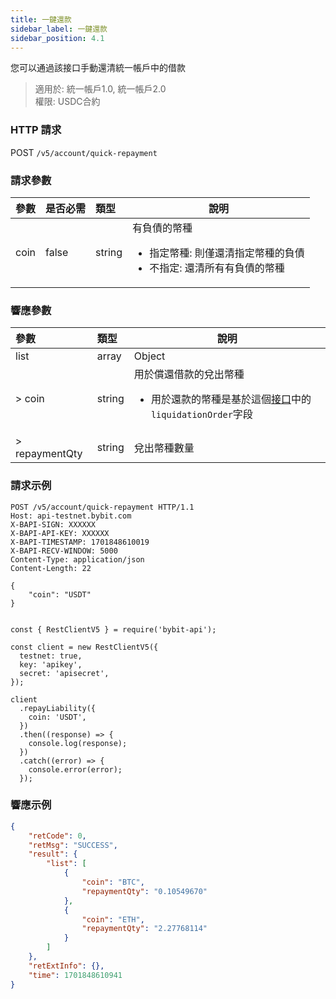 ```yaml
---
title: 一鍵還款
sidebar_label: 一鍵還款
sidebar_position: 4.1
---
```

您可以通過該接口手動還清統一帳戶中的借款
> 適用於: 統一帳戶1.0, 統一帳戶2.0<br/>
> 權限: USDC合約

### HTTP 請求
POST `/v5/account/quick-repayment`

### 請求參數
| 參數 | 是否必需 | 類型 | 說明|
|:----- |:-------|:-----|------ |
|coin |false |string |有負債的幣種<ul><li>指定幣種: 則僅還清指定幣種的負債</li><li>不指定: 還清所有有負債的幣種</li></ul>|

### 響應參數
| 參數 | 類型 | 說明|
|:----- |:-----|----- |
|list |array |Object|
|> coin |string |用於償還借款的兌出幣種<ul><li>用於還款的幣種是基於這個[接口](../spot-margin-uta/vip-margin)中的`liquidationOrder`字段 </li></ul>|
|> repaymentQty |string |兌出幣種數量|


### 請求示例

<Tabs groupId="programming-languages">
<TabItem value="http" label="HTTP">

```http
POST /v5/account/quick-repayment HTTP/1.1
Host: api-testnet.bybit.com
X-BAPI-SIGN: XXXXXX
X-BAPI-API-KEY: XXXXXX
X-BAPI-TIMESTAMP: 1701848610019
X-BAPI-RECV-WINDOW: 5000
Content-Type: application/json
Content-Length: 22

{
    "coin": "USDT"
}
```

</TabItem>
<TabItem value="python" label="Python">

```python

```

</TabItem>

<TabItem value="Node" label="Node.js">

```n4js
const { RestClientV5 } = require('bybit-api');

const client = new RestClientV5({
  testnet: true,
  key: 'apikey',
  secret: 'apisecret',
});

client
  .repayLiability({
    coin: 'USDT',
  })
  .then((response) => {
    console.log(response);
  })
  .catch((error) => {
    console.error(error);
  });
```

</TabItem>
</Tabs>

### 響應示例

```json
{
    "retCode": 0,
    "retMsg": "SUCCESS",
    "result": {
        "list": [
            {
                "coin": "BTC",
                "repaymentQty": "0.10549670"
            },
            {
                "coin": "ETH",
                "repaymentQty": "2.27768114"
            }
        ]
    },
    "retExtInfo": {},
    "time": 1701848610941
}
```